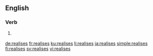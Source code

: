 ==English==

===Verb===
{{head|en|verb form}}

# {{lb|en|UK}} {{en-third-person singular of|realise}}

[[de:realises]]
[[fr:realises]]
[[ku:realises]]
[[li:realises]]
[[ja:realises]]
[[simple:realises]]
[[fi:realises]]
[[sv:realises]]
[[vi:realises]]